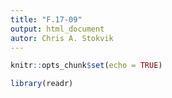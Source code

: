 ```yaml
---
title: "F.17-09"
output: html_document
autor: Chris A. Stokvik  
---
```


```r
knitr::opts_chunk$set(echo = TRUE)
```

```r
library(readr)
```

```r


```



